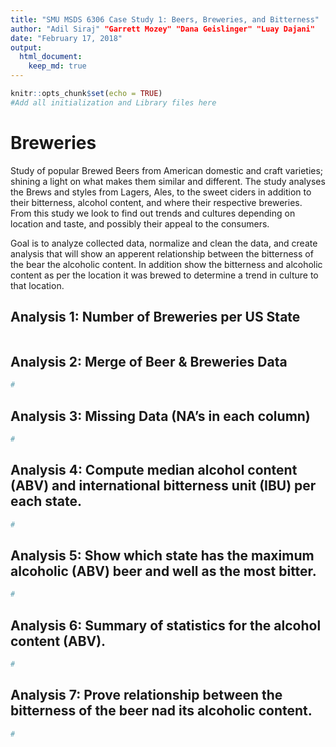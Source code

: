 ```yaml
---
title: "SMU MSDS 6306 Case Study 1: Beers, Breweries, and Bitterness"
author: "Adil Siraj" "Garrett Mozey" "Dana Geislinger" "Luay Dajani"
date: "February 17, 2018"
output: 
  html_document:
    keep_md: true
---
```


```r
knitr::opts_chunk$set(echo = TRUE)
#Add all initialization and Library files here

```

# Breweries

Study of popular Brewed Beers from American domestic and craft varieties; shining a light on what makes them similar and different.  The study analyses the Brews and styles from Lagers, Ales, to the sweet ciders in addition to their bitterness, alcohol content, and where their respective breweries.  From this study we look to find out trends and cultures depending on location and taste, and possibly their appeal to the consumers.

Goal is to analyze collected data, normalize and clean the data, and create analysis that will show an apperent relationship between the bitterness of the bear the alcoholic content. In addition show the bitterness and alcoholic content as per the location it was brewed to determine a trend in culture to that location.

## Analysis 1: Number of Breweries per US State

```r


```

## Analysis 2: Merge of Beer & Breweries Data

```r
#

```

## Analysis 3: Missing Data (NA's in each column)

```r
#

```

## Analysis 4: Compute median alcohol content (ABV) and international bitterness unit (IBU) per each state.

```r
#

```

## Analysis 5: Show which state has the maximum alcoholic (ABV) beer and well as the most bitter.

```r
#

```

## Analysis 6: Summary of statistics for the alcohol content (ABV).

```r
#

```

## Analysis 7: Prove relationship between the bitterness of the beer nad its alcoholic content.

```r
#

```
